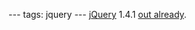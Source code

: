 ---
tags: jquery
---
[[jQuery]] 1.4.1 [http://jquery14.com/day-12/jquery-141-released out already].
